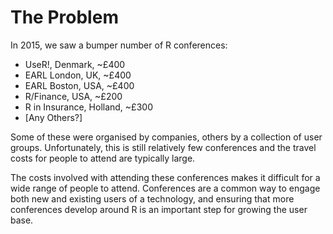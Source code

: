 # The Problem
<!-- 
Outlining the issue / weak point / problem to be solved by this proposal. This should be a compelling section that sets the reader up for the next section - the proposed solution!

It is important to cover:

 - [ ] What the problem is
 - [ ] Who it affects
 - [ ] Have there been previous attempts to resolve the problem
 - [ ] Why it should be tackled
-->
In 2015, we saw a bumper number of R conferences:

- UseR!, Denmark, ~£400
- EARL London, UK, ~£400
- EARL Boston, USA, ~£400
- R/Finance, USA, ~£200
- R in Insurance, Holland, ~£300
- [Any Others?]

Some of these were organised by companies, others by a collection of user groups. Unfortunately, this is still relatively few conferences and the travel costs for people to attend are typically large.

The costs involved with attending these conferences makes it difficult for a wide range of people to attend. Conferences are a common way to engage both new and existing users of a technology, and ensuring that more conferences develop around R is an important step for growing the user base.

